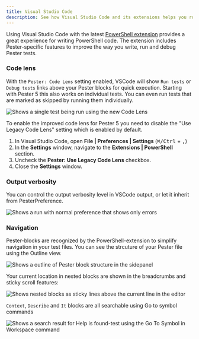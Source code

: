 ```yaml
---
title: Visual Studio Code
description: See how Visual Studio Code and its extensions helps you run and debug your Pester tests directly inside the editor
---
```


Using Visual Studio Code with the latest [PowerShell extension](https://marketplace.visualstudio.com/items?itemName=ms-vscode.PowerShell) provides a great experience for writing PowerShell code. The extension includes Pester-specific features to improve the way you write, run and debug Pester tests.

### Code lens

With the `Pester: Code Lens` setting enabled, VSCode will show `Run tests` or `Debug tests` links above your Pester blocks for quick execution. Starting with Pester 5 this also works on individual tests. You can even run tests that are marked as skipped by running them individually.

![Shows a single test being run using the new Code Lens](images/single-test.gif)

To enable the improved code lens for Pester 5 you need to disable the "Use Legacy Code Lens" setting which is enabled by default.

1. In Visual Studio Code, open **File | Preferences | Settings** (<kbd>⌘/Ctrl</kbd> + <kbd>,</kbd>)
2. In the **Settings** window, navigate to the **Extensions | PowerShell** section.
3. Uncheck the **Pester: Use Legacy Code Lens** checkbox.
4. Close the **Settings** window.

### Output verbosity

You can control the output verbosity level in VSCode output, or let it inherit from PesterPreference.

![Shows a run with normal preference that shows only errors](images/minimal-output.gif)

### Navigation

Pester-blocks are recognized by the PowerShell-extension to simplify navigation in your test files. You can see the strcuture of your Pester file using the Outline view.

![Shows a outline of Pester block structure in the sidepanel](images/vscode-outline.png)

Your current location in nested blocks are shown in the breadcrumbs and sticky scroll features:

![Shows nested blocks as sticky lines above the current line in the editor](images/vscode-breadcrumbs.png)

`Context`, `Describe` and `It` blocks are all searchable using Go to symbol commands

![Shows a search result for Help is found-test using the Go To Symbol in Workspace command](images/vscode-symbol.png)

